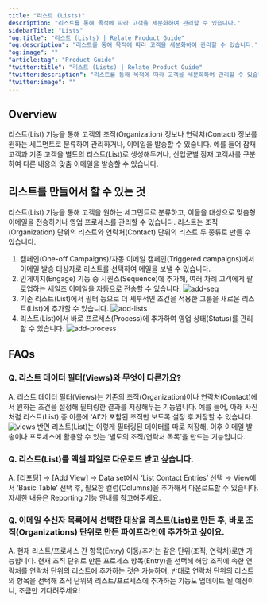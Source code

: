 ```yaml
---
title: "리스트 (Lists)"
description: "리스트를 통해 목적에 따라 고객을 세분화하여 관리할 수 있습니다."
sidebarTitle: "Lists"
"og:title": "리스트 (Lists) | Relate Product Guide"
"og:description": "리스트를 통해 목적에 따라 고객을 세분화하여 관리할 수 있습니다."
"og:image": ""
"article:tag": "Product Guide"
"twitter:title": "리스트 (Lists) | Relate Product Guide"
"twitter:description": "리스트를 통해 목적에 따라 고객을 세분화하여 관리할 수 있습니다."
"twitter:image": ""
---
```


## Overview
리스트(List) 기능을 통해 고객의 조직(Organization) 정보나 연락처(Contact) 정보를 원하는 세그먼트로 분류하여 관리하거나, 이메일을 발송할 수 있습니다. 
예를 들어 잠재 고객과 기존 고객을 별도의 리스트(List)로 생성해두거나, 산업군별 잠재 고객사를 구분하여 다른 내용의 맞춤 이메일을 발송할 수 있습니다.

## 리스트를 만들어서 할 수 있는 것
리스트(List) 기능을 통해 고객을 원하는 세그먼트로 분류하고, 이들을 대상으로 맞춤형 이메일을 전송하거나 영업 프로세스를 관리할 수 있습니다. 리스트는 조직(Organization) 단위의 리스트와 연락처(Contact) 단위의 리스트 두 종류로 만들 수 있습니다. 
1. 캠페인(One-off Campaigns)/자동 이메일 캠페인(Triggered campaigns)에서 이메일 발송 대상자로 리스트를 선택하여 메일을 보낼 수 있습니다.
2. 인게이지(Engage) 기능 중 시퀀스(Sequence)에 추가해, 여러 차례 고객에게 팔로업하는 세일즈 이메일을 자동으로 전송할 수 있습니다.
![add-seq](/images/features/lists/add-seq.png)
3. 기존 리스트(List)에서 필터 등으로 더 세부적인 조건을 적용한 그룹을 새로운 리스트(List)에 추가할 수 있습니다.
![add-lists](/images/features/lists/add-lists.png)
4. 리스트(List)에서 바로 프로세스(Process)에 추가하여 영업 상태(Status)를 관리할 수 있습니다.
![add-process](/images/features/lists/add-process.png)

## FAQs
### Q. 리스트 데이터 필터(Views)와 무엇이 다른가요?
A. 리스트 데이터 필터(Views)는 기존의 조직(Organization)이나 연락처(Contact)에서 원하는 조건을 설정해 필터링한 결과를 저장해두는 기능입니다. 예를 들어, 아래 사진처럼 리스트(List) 중 이름에 ‘AI’가 포함된 조직만 보도록 설정 후 저장할 수 있습니다. 
![views](/images/features/lists/views.png)
반면 리스트(List)는 이렇게 필터링된 데이터를 따로 저장해, 이후 이메일 발송이나 프로세스에 활용할 수 있는 ‘별도의 조직/연락처 목록’을 만드는 기능입니다.

### Q. 리스트(List)를 엑셀 파일로 다운로드 받고 싶습니다. 
A. [리포팅] → [Add View] → Data set에서 ‘List Contact Entries’ 선택 → View에서 ‘Basic Table’ 선택 후, 필요한 컬럼(Columns)을 추가해서 다운로드할 수 있습니다. 자세한 내용은 Reporting 기능 안내를 참고해주세요.

### Q. 이메일 수신자 목록에서 선택한 대상을 리스트(List)로 만든 후, 바로 조직(Organizations) 단위로 만든 파이프라인에 추가하고 싶어요.
A. 현재 리스트/프로세스 간 항목(Entry) 이동/추가는 같은 단위(조직, 연락처)로만 가능합니다. 
현재 조직 단위로 만든 프로세스 항목(Entry)을 선택해 해당 조직에 속한 연락처를 연락처 단위의 리스트에 추가하는 것은 가능하며, 반대로 연락처 단위의 리스트의 항목을 선택해 조직 단위의 리스트/프로세스에 추가하는 기능도 업데이트 될 예정이니, 조금만 기다려주세요!


